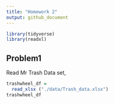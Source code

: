 ```yaml
---
title: "Homework 2"
output: github_document
---
```


```r
library(tidyverse)
library(readxl)
```

## Problem1

Read Mr Trash Data set, 

```r
trashwheel_df =
  read_xlsx ("./data/Trash_data.xlsx")
trashwheel_df
```

